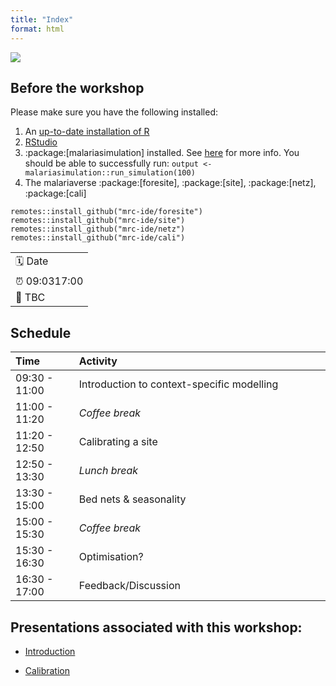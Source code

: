 ```yaml
---
title: "Index"
format: html
---
```


![](presentations/images/Guinea-Pig.jpg)

## Before the workshop

Please make sure you have the following installed:

1.  An [up-to-date installation of R](https://www.r-project.org/)
2.  [RStudio](https://posit.co/download/rstudio-desktop/)
3.  :package:\[malariasimulation\] installed. See [here](https://github.com/mrc-ide/malariasimulation#installation) for more info. You should be able to successfully run: `output <- malariasimulation::run_simulation(100)`
4.  The malariaverse :package:\[foresite\], :package:\[site\], :package:\[netz\], :package:\[cali\]

<!-- -->

    remotes::install_github("mrc-ide/foresite")
    remotes::install_github("mrc-ide/site")
    remotes::install_github("mrc-ide/netz")
    remotes::install_github("mrc-ide/cali")

|                  |
|:-----------------|
| 🗓️ Date          |
| ⏰ 09:0317:00 |        
| 🏨 TBC           |

## Schedule

| Time          | Activity                                                |
|:--------------|:--------------------------------------------------------|
| 09:30 - 11:00 | Introduction to context-specific modelling              |
| 11:00 - 11:20 | *Coffee break*                                          |
| 11:20 - 12:50 | Calibrating a site                                      |
| 12:50 - 13:30 | *Lunch break*                                           |
| 13:30 - 15:00 | Bed nets & seasonality                                  |
| 15:00 - 15:30 | *Coffee break*                                          |
| 15:30 - 16:30 | Optimisation?                                           |
| 16:30 - 17:00 | Feedback/Discussion                                     |

## Presentations associated with this workshop:

-   [Introduction](https://mrc-ide.github.io/mvw/presentations/1_Introduction.html)

-   [Calibration](https://mrc-ide.github.io/mvw/presentations/2_Calibration.html)
